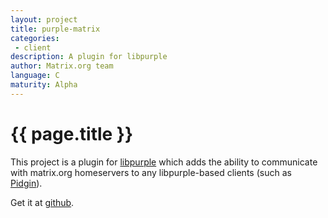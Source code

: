 ```yaml
---
layout: project
title: purple-matrix
categories: 
 - client
description: A plugin for libpurple
author: Matrix.org team
language: C
maturity: Alpha
---
```


# {{ page.title }}
This project is a plugin for [libpurple](https://developer.pidgin.im/wiki/WhatIsLibpurple) which adds the ability to communicate with matrix.org homeservers to any libpurple-based clients (such as [Pidgin](http://www.pidgin.im/)).

Get it at [github](https://github.com/matrix-org/purple-matrix/).
